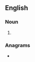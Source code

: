 {{also|Keisters}}
==English==

===Noun===
{{head|en|noun plural form}}

# {{plural of|keister|lang=en}}

===Anagrams===
* {{anagrams|en|a=eeikrsst|essikert|kiesters|strikees}}